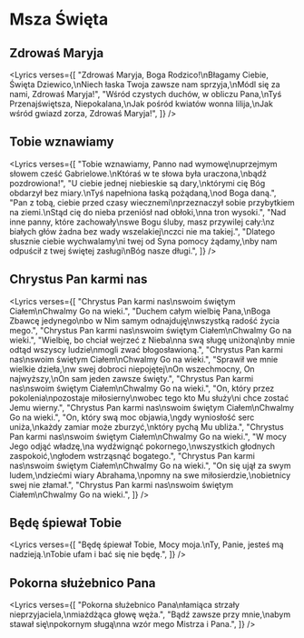 
# Msza Święta

## Zdrowaś Maryja

<Lyrics
  verses={[
    "Zdrowaś Maryja, Boga Rodzico!\nBłagamy Ciebie, Święta Dziewico,\nNiech łaska Twoja zawsze nam sprzyja,\nMódl się za nami, Zdrowaś Maryja!",
    "Wśród czystych duchów, w obliczu Pana,\nTyś Przenajświętsza, Niepokalana,\nJak pośród kwiatów wonna lilija,\nJak wśród gwiazd zorza, Zdrowaś Maryja!",
  ]}
/>

## Tobie wznawiamy

<Lyrics
  verses={[
    "Tobie wznawiamy, Panno nad wymowę\nuprzejmym słowem cześć Gabrielowe.\nKtóraś w te słowa była uraczona,\nbądź pozdrowiona!",
    "U ciebie jednej niebieskie są dary,\nktórymi cię Bóg obdarzył bez miary.\nTyś napełniona łaską pożądaną,\nod Boga daną.",
    "Pan z tobą, ciebie przed czasy wiecznemi\nprzeznaczył sobie przybytkiem na ziemi.\nStąd cię do nieba przeniósł nad obłoki,\nna tron wysoki.",
    "Nad inne panny, które zachowały\nswe Bogu śluby, masz przywilej cały:\nz białych głów żadna bez wady wszelakiej\nczci nie ma takiej.",
    "Dlatego słusznie ciebie wychwalamy\ni twej od Syna pomocy żądamy,\nby nam odpuścił z twej świętej zasługi\nBóg nasze długi.",
  ]}
/>

## Chrystus Pan karmi nas

<Lyrics
  verses={[
    "Chrystus Pan karmi nas\nswoim świętym Ciałem\nChwalmy Go na wieki.",
    "Duchem całym wielbię Pana,\nBoga Zbawcę jedynego\nbo w Nim samym odnajduję\nwszystką radość życia mego.",
    "Chrystus Pan karmi nas\nswoim świętym Ciałem\nChwalmy Go na wieki.",
    "Wielbię, bo chciał wejrzeć z Nieba\nna swą sługę uniżoną\nby mnie odtąd wszyscy ludzie\nmogli zwać błogosławioną.",
    "Chrystus Pan karmi nas\nswoim świętym Ciałem\nChwalmy Go na wieki.",
    "Sprawił we mnie wielkie dzieła,\nw swej dobroci niepojętej\nOn wszechmocny, On najwyższy,\nOn sam jeden zawsze święty.",
    "Chrystus Pan karmi nas\nswoim świętym Ciałem\nChwalmy Go na wieki.",
    "On, który przez pokolenia\npozostaje miłosierny\nwobec tego kto Mu służy\ni chce zostać Jemu wierny.",
    "Chrystus Pan karmi nas\nswoim świętym Ciałem\nChwalmy Go na wieki.",
    "On, który swą moc objawia,\ngdy wyniosłość serc uniża,\nkażdy zamiar może zburzyć,\nktóry pychą Mu ubliża.",
    "Chrystus Pan karmi nas\nswoim świętym Ciałem\nChwalmy Go na wieki.",
    "W mocy Jego odjąć władzę,\na wydźwignąć pokornego,\nwszystkich głodnych zaspokoić,\ngłodem wstrząsnąć bogatego.",
    "Chrystus Pan karmi nas\nswoim świętym Ciałem\nChwalmy Go na wieki.",
    "On się ujął za swym ludem,\ndziećmi wiary Abrahama,\npomny na swe miłosierdzie,\nobietnicy swej nie złamał.",
    "Chrystus Pan karmi nas\nswoim świętym Ciałem\nChwalmy Go na wieki.",
  ]}
/>

## Będę śpiewał Tobie

<Lyrics
  verses={[
    "Będę śpiewał Tobie, Mocy moja.\nTy, Panie, jesteś mą nadzieją.\nTobie ufam i bać się nie będę.",
  ]}
/>

## Pokorna służebnico Pana

<Lyrics
  verses={[
    "Pokorna służebnico Pana\nłamiąca strzały nieprzyjaciela,\nmiażdżąca głowę węża.",
    "Bądź zawsze przy mnie,\nabym stawał się\npokornym sługą\nna wzór mego Mistrza i Pana.",
  ]}
/>
